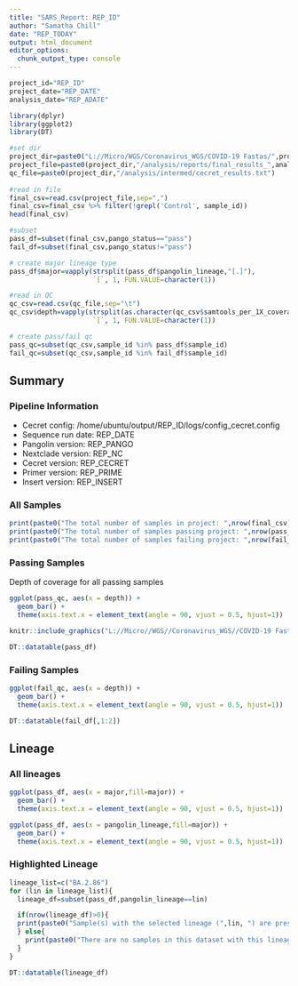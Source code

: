 ---
title: "SARS_Report: REP_ID"
author: "Samatha Chill"
date: "REP_TODAY"
output: html_document
editor_options: 
  chunk_output_type: console
---

```{r setup, include=FALSE}
project_id="REP_ID"
project_date="REP_DATE"
analysis_date="REP_ADATE"
```

```{r, include=FALSE}
library(dplyr)
library(ggplot2)
library(DT)
```

```{r, include=FALSE}
#set dir
project_dir=paste0("L://Micro/WGS/Coronavirus_WGS/COVID-19 Fastas/",project_id)
project_file=paste0(project_dir,"/analysis/reports/final_results_",analysis_date,".csv")
qc_file=paste0(project_dir,"/analysis/intermed/cecret_results.txt")
  
#read in file
final_csv=read.csv(project_file,sep=",")
final_csv=final_csv %>% filter(!grepl('Control', sample_id))
head(final_csv)

#subset
pass_df=subset(final_csv,pango_status=="pass")
fail_df=subset(final_csv,pango_status!="pass")

# create major lineage type
pass_df$major=vapply(strsplit(pass_df$pangolin_lineage,"[.]"), 
                     `[`, 1, FUN.VALUE=character(1))

#read in QC
qc_csv=read.csv(qc_file,sep="\t")
qc_csv$depth=vapply(strsplit(as.character(qc_csv$samtools_per_1X_coverage_after_trimming),"[.]"), 
                     `[`, 1, FUN.VALUE=character(1))

# create pass/fail qc
pass_qc=subset(qc_csv,sample_id %in% pass_df$sample_id)
fail_qc=subset(qc_csv,sample_id %in% fail_df$sample_id)
```

## Summary {.tabset}

### Pipeline Information
- Cecret config: /home/ubuntu/output/REP_ID/logs/config_cecret.config
- Sequence run date: REP_DATE
- Pangolin version: REP_PANGO
- Nextclade version: REP_NC
- Cecret version: REP_CECRET
- Primer version: REP_PRIME
- Insert version: REP_INSERT

### All Samples
```{r echo=FALSE}
print(paste0("The total number of samples in project: ",nrow(final_csv)))
print(paste0("The total number of samples passing project: ",nrow(pass_df)))
print(paste0("The total number of samples failing project: ",nrow(fail_df)))
```

### Passing Samples

Depth of coverage for all passing samples
```{r echo=FALSE}
ggplot(pass_qc, aes(x = depth)) +
  geom_bar() + 
  theme(axis.text.x = element_text(angle = 90, vjust = 0.5, hjust=1))
```

```{r echo=FALSE, out.width = '100%'}
knitr::include_graphics("L://Micro//WGS//Coronavirus_WGS//COVID-19 Fastas//REP_ID//analysis//intermed//fragment_plot.png", error = FALSE)
```

```{r echo=FALSE}
DT::datatable(pass_df)
```

### Failing Samples

```{r echo=FALSE}
ggplot(fail_qc, aes(x = depth)) +
  geom_bar() + 
  theme(axis.text.x = element_text(angle = 90, vjust = 0.5, hjust=1))
```

```{r echo=FALSE}
DT::datatable(fail_df[,1:2])
```

## Lineage {.tabset}

### All lineages

```{r echo=FALSE}
ggplot(pass_df, aes(x = major,fill=major)) +
  geom_bar() + 
  theme(axis.text.x = element_text(angle = 90, vjust = 0.5, hjust=1))

ggplot(pass_df, aes(x = pangolin_lineage,fill=major)) +
  geom_bar() + 
  theme(axis.text.x = element_text(angle = 90, vjust = 0.5, hjust=1))
```

### Highlighted Lineage

```{r echo=FALSE}
lineage_list=c("BA.2.86")
for (lin in lineage_list){
  lineage_df=subset(pass_df,pangolin_lineage==lin)

  if(nrow(lineage_df)>0){
  print(paste0("Sample(s) with the selected lineage (",lin, ") are present in the dataset (N=",nrow(lineage_df),")."))
  } else{
    print(paste0("There are no samples in this dataset with this lineage: ",lin))
  }
}
```

```{r echo=FALSE}
DT::datatable(lineage_df)
```